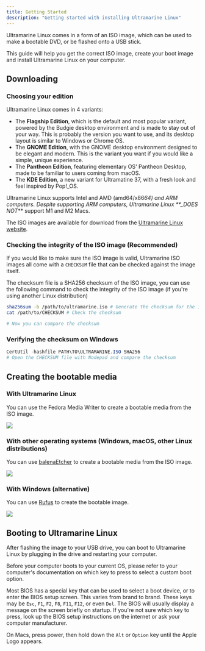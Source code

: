 ```yaml
---
title: Getting Started
description: "Getting started with installing Ultramarine Linux"
---
```



Ultramarine Linux comes in a form of an ISO image, which can be used to make a bootable DVD, or be flashed onto a USB stick.

This guide will help you get the correct ISO image, create your boot image and install Ultramarine Linux on your computer.

## Downloading

### Choosing your edition

Ultramarine Linux comes in 4 variants:

- The **Flagship Edition**, which is the default and most popular variant, powered by the Budgie desktop environment and is made to stay out of your way. This is probably the version you want to use, and its desktop layout is similar to Windows or Chrome OS.
- The **GNOME Edition**, with the GNOME desktop environment designed to be elegant and modern. This is the variant you want if you would like a simple, unique experience.
- The **Pantheon Edition**, featuring elementary OS' Pantheon Desktop, made to be familiar to users coming from macOS.
- The **KDE Edition**, a new variant for Ultramatine 37, with a fresh look and feel inspired by Pop!\_OS.

Ultramarine Linux supports Intel and AMD (amd64/x86*64) and ARM computers. Despite supporting ARM computers, Ultramarine Linux \*\*\_DOES NOT*\*\* support M1 and M2 Macs.

The ISO images are available for download from the [Ultramarine Linux website](https://ultramarine-linux.org).

### Checking the integrity of the ISO image (Recommended)

If you would like to make sure the ISO image is valid, Ultramarine ISO images all come with a `CHECKSUM` file that can be checked against the image itself.

The checksum file is a SHA256 checksum of the ISO image, you can use the following command to check the integrity of the ISO image (if you're using another Linux distribution)

```bash
sha256sum -b /path/to/ultramarine.iso # Generate the checksum for the ISO image
cat /path/to/CHECKSUM # Check the checksum

# Now you can compare the checksum
```

### Verifying the checksum on Windows

```powershell
CertUtil -hashfile PATH\TO\ULTRAMARINE.ISO SHA256
# Open the CHECKSUM file with Nodepad and compare the checksum
```

## Creating the bootable media

### With Ultramarine Linux

You can use the Fedora Media Writer to create a bootable media from the ISO image.

![](/assets/fedoramediawriter.png)

### With other operating systems (Windows, macOS, other Linux distributions)

You can use [balenaEtcher](https://www.balena.io/etcher/) to create a bootable media from the ISO image.

![](/assets/balenaetcher.png)

### With Windows (alternative)

You can use [Rufus](https://rufus.ie/) to create the bootable image.

![](/assets/rufus_en.png)

## Booting to Ultramarine Linux

After flashing the image to your USB drive, you can boot to Ultramarine Linux by plugging in the drive and restarting your computer.

Before your computer boots to your current OS, please refer to your computer's documentation on which key to press to select a custom boot option.

<Alert type='info'>

Most BIOS has a special key that can be used to select a boot device, or to enter the BIOS setup screen. This varies from brand to brand. These keys may be `Esc`, `F1`, `F2`, `F8`, `F11`, `F12`, or even `Del`. The BIOS will usually display a message on the screen briefly on startup. If you're not sure which key to press, look up the BIOS setup instructions on the internet or ask your computer manufacturer.

</Alert>

<Alert type="info">

On Macs, press power, then hold down the `Alt` or `Option` key until the Apple Logo appears.

</Alert>

